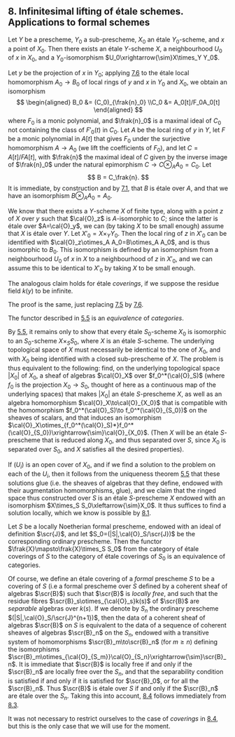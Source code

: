 ## 8. Infinitesimal lifting of étale schemes. Applications to formal schemes {#I.8}

::: {.itenv #I.8.1 title="Proposition 8.1"}
Let $Y$ be a prescheme, $Y_0$ a sub-prescheme, $X_0$ an étale $Y_0$-scheme, and $x$ a point of $X_0$.
Then there exists an étale $Y$-scheme $X$, a neighbourhood $U_0$ of $x$ in $X_0$, and a $Y_0$-isomorphism $U_0\xrightarrow{\sim}X\times_Y Y_0$.
:::

\oldpage{14}

::: {.proof}
Let $y$ be the projection of $x$ in $Y_0$;
applying [7.6](#I.7.6) to the étale local homomorphism $A_0\to B_0$ of local rings of $y$ and $x$ in $Y_0$ and $X_0$, we obtain an isomorphism
$$
  \begin{aligned}
    B_0 &= (C_0)_{\frak{n}_0}
  \\C_0 &= A_0[t]/F_0A_0[t]
  \end{aligned}
$$
where $F_0$ is a monic polynomial, and $\frak{n}_0$ is a maximal ideal of $C_0$ not containing the class of $F'_0(t)$ in $C_0$.
Let $A$ be the local ring of $y$ in $Y$, let $F$ be a monic polynomial in $A[t]$ that gives $F_0$ under the surjective homomorphism $A\to A_0$ (we lift the coefficients of $F_0$), and let $C=A[t]/FA[t]$, with $\frak{n}$ the maximal ideal of $C$ given by the inverse image of $\frak{n}_0$ under the natural epimorphism $C\to C\otimes_A A_0=C_0$.
Let
$$
  B = C_\frak{n}.
$$
It is immediate, by construction and by [7.1](#I.7.1), that $B$ is étale over $A$, and that we have an isomorphism $B\otimes_A A_0=A_0$.

We know that there exists a $Y$-scheme $X$ of finite type, along with a point $z$ of $X$ over $y$ such that $\cal{O}_z$ is $A$-isomorphic to $C$;
since the latter is étale over $A=\cal{O}_y$, we can (by taking $X$ to be small enough) assume that $X$ is étale over $Y$.
Let $X'_0=X\times_Y Y_0$.
Then the local ring of $z$ in $X'_0$ can be identified with $\cal{O}_z\otimes_A A_0=B\otimes_A A_0$, and is thus isomorphic to $B_0$.
This isomorphism is defined by an isomorphism from a neighbourhood $U_0$ of $x$ in $X$ to a neighbourhood of $z$ in $X'_0$, and we can assume this to be identical to $X'_0$ by taking $X$ to be small enough.
:::

::: {.itenv #I.8.2 title="Corollary 8.2"}
The analogous claim holds for étale _coverings_, if we suppose the residue field $k(y)$ to be infinite.
:::

::: {.proof}
The proof is the same, just replacing [7.5](#I.7.5) by [7.6](#I.7.6).
:::

::: {.itenv #I.8.3 title="Theorem 8.3"}
The functor described in [5.5](#I.5.5) is an _equivalence_ of _categories_.
:::

::: {.proof}
By [5.5](#I.5.5), it remains only to show that every étale $S_0$-scheme $X_0$ is isomorphic to an $S_0$-scheme $X\times_S S_0$, where $X$ is an étale $S$-scheme.
The underlying topological space of $X$ must necessarily be identical to the one of $X_0$, and with $X_0$ being identified with a closed sub-prescheme of $X$.
The problem is thus equivalent to the following:
find, on the underlying topological space $|X_0|$ of $X_0$, a sheaf of algebras $\cal{O}_X$ over $f_0^*(\cal{O}_S)$ (where $f_0$ is the projection $X_0\to S_0$, thought of here as a continuous map of the underlying spaces) that makes $|X_0|$ an étale $S$-prescheme $X$, as well as an algebra homomorphism $\cal{O}_X\to\cal{O}_{X_0}$ that is compatible with the homomorphism $f_0^*(\cal{O}_S)\to f_0^*(\cal{O}_{S_0})$ on the sheaves of scalars, and that induces an isomorphism $\cal{O}_X\otimes_{f_0^*(\cal{O}_S)*}f_0^*(\cal{O}_{S_0})\xrightarrow{\sim}\cal{O}_{X_0}$.
(Then $X$ will be an étale $S$-prescheme that is reduced along $X_0$, and thus separated over $S$, since $X_0$ is separated over $S_0$, and $X$ satisfies all the desired properties).

\oldpage{15}

If $(U_i)$ is an open cover of $X_0$, and if we find a solution to the problem on each of the $U_i$, then it follows from the uniqueness theorem [5.5](#I.5.5) that these solutions glue (i.e. the sheaves of algebras that they define, endowed with their augmentation homomorphisms, glue), and we claim that the ringed space thus constructed over $S$ is an étale $S$-prescheme $X$ endowed with an isomorphism $X\times_S S_0\xleftarrow{\sim}X_0$.
It thus suffices to find a solution locally, which we know is possible by [8.1](#I.8.1).
:::

::: {.itenv #I.8.4 title="Corollary 8.4"}
Let $S$ be a locally Noetherian formal prescheme, endowed with an ideal of definition $\scr{J}$, and let $S_0=(|S|,\cal{O}_S/\scr{J})$ be the corresponding ordinary prescheme.
Then the functor $\frak{X}\mapsto\frak{X}\times_S S_0$ from the category of étale coverings of $S$ to the category of étale coverings of $S_0$ is an equivalence of categories.
:::

::: {.proof}
Of course, we define an étale covering of a _formal_ prescheme $S$ to be a covering of $S$ (i.e a formal prescheme over $S$ defined by a coherent sheaf of algebras $\scr{B}$) such that $\scr{B}$ is _locally free_, and such that the residue fibres $\scr{B}_s\otimes_{\cal{O}_s}k(s)$ of $\scr{B}$ are _separable_ algebras over $k(s)$.
If we denote by $S_n$ the ordinary prescheme $(|S|,\cal{O}_S/\scr{J}^{n+1})$, then the data of a coherent sheaf of algebras $\scr{B}$ on $S$ is equivalent to the data of a sequence of coherent sheaves of algebras $\scr{B}_n$ on the $S_n$, endowed with a transitive system of homomorphisms $\scr{B}_m\to\scr{B}_n$ (for $m\geq n$) defining the isomorphisms $\scr{B}_m\otimes_{\cal{O}_{S_m}}\cal{O}_{S_n}\xrightarrow{\sim}\scr{B}_n$.
It is immediate that $\scr{B}$ is locally free if and only if the $\scr{B}_n$ are locally free over the $S_n$, and that the separability condition is satisfied if and only if it is satisfied for $\scr{B}_0$, or for all the $\scr{B}_n$.
Thus $\scr{B}$ is étale over $S$ if and only if the $\scr{B}_n$ are étale over the $S_n$.
Taking this into account, [8.4](#I.8.4) follows immediately from [8.3](#I.8.3).
:::

::: {.rmenv title="Remark"}
It was not necessary to restrict ourselves to the case of _coverings_ in [8.4](#I.8.4), but this is the only case that we will use for the moment.
:::
